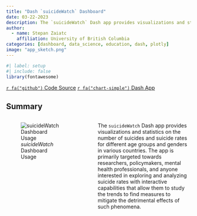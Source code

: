 ```yaml
---
title: "Dash `suicideWatch` Dashboard"
date: 03-22-2023
description: The `suicideWatch` Dash app provides visualizations and statistics on the number of suicides and suicide rates for different age groups and genders in various countries.This Dash application is a little cuisine of our bigger Shiny application build upon the same data set.
author:
  - name: Stepan Zaiatc
    affiliation: University of British Columbia
categories: [dashboard, data_science, education, dash, plotly]
image: "app_sketch.png"
---
```


```r
#| label: setup
#| include: false
library(fontawesome)
```

::: container
<a class="btn btn-outline-primary" href="https://github.com/stepanz25/suicideWatch">`r fa("github")` Code Source</a> <a class="btn btn-outline-primary" href="https://github.com/stepanz25/suicideWatch">`r fa("chart-simple")` Dash App </a>
:::

## Summary

::: columns
::: {.column width="40%"}
![*suicideWatch* Dashboard Usage](suicideWatch.gif)
:::

::: {.column width="5%"}
:::

::: {.column width="55%"}
The `suicideWatch` Dash app provides visualizations and statistics on the number of suicides and suicide rates for different age groups and genders in various countries. The app is primarily targeted towards researchers, policymakers, mental health professionals, and anyone interested in exploring and analyzing suicide rates with interactive capabilities that allow them to study the trends to find measures to mitigate the detrimental effects of such phenomena.
:::

:::